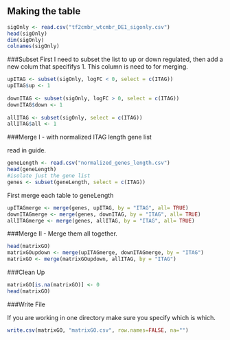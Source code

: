 Making the table
-----------------

```r
sigOnly <- read.csv("tf2cmbr_wtcmbr_DE1_sigonly.csv")
head(sigOnly)
dim(sigOnly)
colnames(sigOnly)
```

###Subset 
First I need to subset the list to up or down regulated, then add a new colum that specififys 1.  This column is need to for merging. 

```r
upITAG <- subset(sigOnly, logFC < 0, select = c(ITAG))
upITAG$up <- 1 
    
downITAG <- subset(sigOnly, logFC > 0, select = c(ITAG))
downITAG$down <- 1 
  
allITAG <- subset(sigOnly, select = c(ITAG))
allITAG$all <- 1
```

###Merge I - with normalized ITAG length gene list

read in guide. 
```r
geneLength <- read.csv("normalized_genes_length.csv")
head(geneLength)
#isolate just the gene list
genes <- subset(geneLength, select = c(ITAG))
```

First merge each table to geneLength
```r
upITAGmerge <- merge(genes, upITAG, by = "ITAG", all= TRUE)
downITAGmerge <- merge(genes, downITAG, by = "ITAG", all= TRUE)
allITAGmerge <- merge(genes, allITAG, by = "ITAG", all= TRUE)
```

###Merge II - Merge them all together.

```r
head(matrixGO)
matrixGOupdown <- merge(upITAGmerge, downITAGmerge, by = "ITAG")
matrixGO <- merge(matrixGOupdown, allITAG, by = "ITAG")
```

###Clean Up
```r
matrixGO[is.na(matrixGO)] <- 0
head(matrixGO)
```

###Write File 

If you are working in one directory make sure you specify which is which. 

```r
write.csv(matrixGO, "matrixGO.csv", row.names=FALSE, na="")
```

